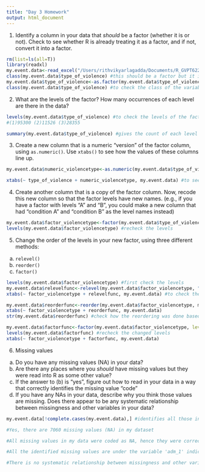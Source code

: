 ```yaml
---
title: "Day 3 Homework"
output: html_document
---
```


1. Identify a column in your data that *should* be a factor (whether it is or not). Check to see whether R is already treating it as a factor, and if not, convert it into a factor.

```r
rm(list=ls(all=T))
library(readxl)
my.event.data<-read_excel("/Users/rithvikyarlagadda/Documents/R_GVPT622/PSYC798/my_R_homework/day3/event_data.xlsx")[,c("year","type_of_violence","conflict_name","dyad_name","where_coordinates", "country","best","adm_1")]
class(my.event.data$type_of_violence) #this should be a factor but it is treated as a numeric
my.event.data$type_of_violence<-as.factor(my.event.data$type_of_violence) #convert into a factor and assign it to a different variable
class(my.event.data$type_of_violence) #to check the class of the variable

```

2. What are the levels of the factor? How many occurrences of each level are there in the data?
   
```r
levels(my.event.data$type_of_violence) #to check the levels of the factor variable
#(1)95300 (2)11526 (3)28355

summary(my.event.data$type_of_violence) #gives the count of each level

```

3. Create a new column that is a numeric "version" of the factor column, using `as.numeric()`. Use `xtabs()` to see how the values of these columns line up.

```r
my.event.data$numeric_violencetype<-as.numeric(my.event.data$type_of_violence) #converting into a numeric type and assigning into a different column

xtabs(~ type_of_violence + numeric_violencetype, my.event.data) #to see the count of values of each of these two columns in the dataset. 

```

4. Create another column that is a copy of the factor column. Now, recode this new column so that the factor levels have new names. 
  (e.g., if you have a factor with levels "A" and "B", you could make a new column that had "condition A" and "condition B" as the level names instead)

```r
my.event.data$factor_violencetype<-factor(my.event.data$type_of_violence, levels = c(1,2,3), labels = c("state-based conflict", "non-state conflict", "one-sided violence")) #relabelling the names of the factor levels
levels(my.event.data$factor_violencetype) #recheck the levels 
```

5. Change the order of the levels in your new factor, using three different methods:
  a. `relevel()`
  b. `reorder()`
  c. `factor()`

```r
levels(my.event.data$factor_violencetype) #first check the levels
my.event.data$relevelfunc<-relevel(my.event.data$factor_violencetype, "non-state conflict") #using relevel function
xtabs(~ factor_violencetype + relevelfunc, my.event.data) #to check the cross-taluation of values between the two factor variables

my.event.data$reorderfunc<-reorder(my.event.data$factor_violencetype, my.event.data$best) #reordering the levels based on the numeric variable 'best' that indicates the fatalities for each event in the data
xtabs(~ factor_violencetype + reorderfunc, my.event.data) 
str(my.event.data$reorderfunc) #check how the reordering was done based on the (increasing) values of means for each level

my.event.data$factorfunc<-factor(my.event.data$factor_violencetype, levels = c("one-sided violence", "state-based conflict", "non-state conflict")) #changin the order of levels using factor function
levels(my.event.data$factorfunc) #recheck the changed levels
xtabs(~ factor_violencetype + factorfunc, my.event.data) 

```

6. Missing values
  a. Do you have any missing values (NA) in your data?
  b. Are there any places where you *should* have missing values but they were read into R as some other value?
  c. If the answer to (b) is "yes", figure out how to read in your data in a way that correctly identifies the missing value "code"
  d. If you have any NAs in your data, describe why you think those values are missing. Does there appear to be any systematic relationship between missingness and other variables in your data?

```r
my.event.data[!complete.cases(my.event.data),] #identifies all those incomplete or missing cases in my dataset

#Yes, there are 7060 missing values (NA) in my dataset

#All missing values in my data were coded as NA, hence they were correctly read into R as missing values

#All the identified missing values are under the variable 'adm_1' indicating the location (province level) of each event in the dataset. Since the data is coded from news sources, it may be often the case that we may not have the exact location for some events in the dataset.This includes either the case where the news article does not specify any location for that event or the case where it specified an ambiguous location such as the border between any two provinces in a country. 

#There is no systematic relationship between missingness and other variable in my dataset, except that NA's are mostly obtained when there is a lack of information on locations or some ambiguity involved in their specification. This can be identified from the 'where_cordinates' variable. 
```

